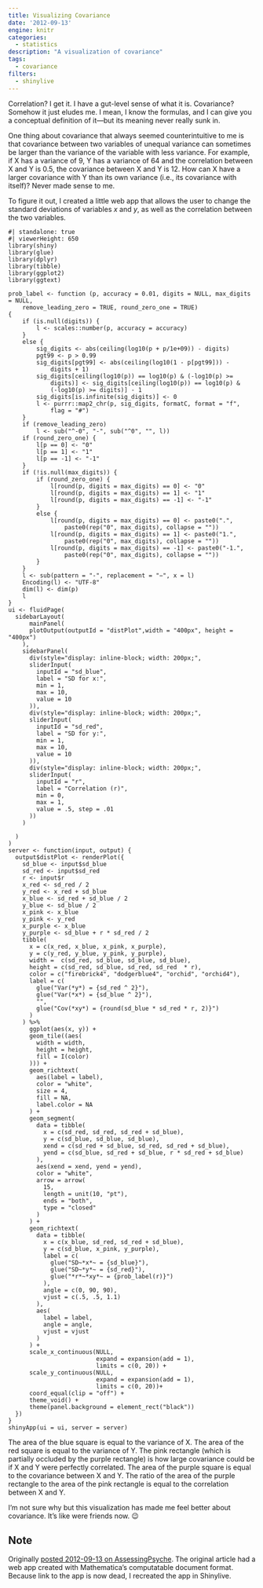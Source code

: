 ```yaml
---
title: Visualizing Covariance
date: '2012-09-13'
engine: knitr
categories: 
  - statistics
description: "A visualization of covariance"
tags:
  - covariance
filters: 
  - shinylive
---
```


Correlation? I get it. I have a gut-level sense of what it is. Covariance? Somehow it just eludes me. I mean, I know the formulas, and I can give you a conceptual definition of it—but its meaning never really sunk in.

One thing about covariance that always seemed counterintuitive to me is that covariance between two variables of unequal variance can sometimes be larger than the variance of the variable with less variance. For example, if X has a variance of 9, Y has a variance of 64 and the correlation between X and Y is 0.5, the covariance between X and Y is 12. How can X have a larger covariance with Y than its own variance (i.e., its covariance with itself)? Never made sense to me.

To figure it out, I created a little web app that allows the user to change the standard deviations of variables *x* and *y*, as well as the correlation between the two variables.

```shinylive-r
#| standalone: true
#| viewerHeight: 650
library(shiny)
library(glue)
library(dplyr)
library(tibble)
library(ggplot2)
library(ggtext) 

prob_label <- function (p, accuracy = 0.01, digits = NULL, max_digits = NULL, 
    remove_leading_zero = TRUE, round_zero_one = TRUE) 
{
    if (is.null(digits)) {
        l <- scales::number(p, accuracy = accuracy)
    }
    else {
        sig_digits <- abs(ceiling(log10(p + p/1e+09)) - digits)
        pgt99 <- p > 0.99
        sig_digits[pgt99] <- abs(ceiling(log10(1 - p[pgt99])) - 
            digits + 1)
        sig_digits[ceiling(log10(p)) == log10(p) & (-log10(p) >= 
            digits)] <- sig_digits[ceiling(log10(p)) == log10(p) & 
            (-log10(p) >= digits)] - 1
        sig_digits[is.infinite(sig_digits)] <- 0
        l <- purrr::map2_chr(p, sig_digits, formatC, format = "f", 
            flag = "#")
    }
    if (remove_leading_zero) 
        l <- sub("^-0", "-", sub("^0", "", l))
    if (round_zero_one) {
        l[p == 0] <- "0"
        l[p == 1] <- "1"
        l[p == -1] <- "-1"
    }
    if (!is.null(max_digits)) {
        if (round_zero_one) {
            l[round(p, digits = max_digits) == 0] <- "0"
            l[round(p, digits = max_digits) == 1] <- "1"
            l[round(p, digits = max_digits) == -1] <- "-1"
        }
        else {
            l[round(p, digits = max_digits) == 0] <- paste0(".", 
                paste0(rep("0", max_digits), collapse = ""))
            l[round(p, digits = max_digits) == 1] <- paste0("1.", 
                paste0(rep("0", max_digits), collapse = ""))
            l[round(p, digits = max_digits) == -1] <- paste0("-1.", 
                paste0(rep("0", max_digits), collapse = ""))
        }
    }
    l <- sub(pattern = "-", replacement = "−", x = l)
    Encoding(l) <- "UTF-8"
    dim(l) <- dim(p)
    l
}
ui <- fluidPage(
  sidebarLayout(
      mainPanel(
      plotOutput(outputId = "distPlot",width = "400px", height = "400px")
    ),
    sidebarPanel(
      div(style="display: inline-block; width: 200px;",
      sliderInput(
        inputId = "sd_blue",
        label = "SD for x:",
        min = 1,
        max = 10,
        value = 10
      )),
      div(style="display: inline-block; width: 200px;",
      sliderInput(
        inputId = "sd_red",
        label = "SD for y:",
        min = 1,
        max = 10,
        value = 10
      )),
      div(style="display: inline-block; width: 200px;",
      sliderInput(
        inputId = "r",
        label = "Correlation (r)",
        min = 0,
        max = 1,
        value = .5, step = .01
      ))
    )
    
  )
)
server <- function(input, output) {
  output$distPlot <- renderPlot({
    sd_blue <- input$sd_blue
    sd_red <- input$sd_red
    r <- input$r
    x_red <- sd_red / 2
    y_red <- x_red + sd_blue
    x_blue <- sd_red + sd_blue / 2
    y_blue <- sd_blue / 2
    x_pink <- x_blue
    y_pink <- y_red
    x_purple <- x_blue
    y_purple <- sd_blue + r * sd_red / 2
    tibble(
      x = c(x_red, x_blue, x_pink, x_purple),
      y = c(y_red, y_blue, y_pink, y_purple),
      width =  c(sd_red, sd_blue, sd_blue, sd_blue),
      height = c(sd_red, sd_blue, sd_red, sd_red  * r),
      color = c("firebrick4", "dodgerblue4", "orchid", "orchid4"),
      label = c(
        glue("Var(*y*) = {sd_red ^ 2}"),
        glue("Var(*x*) = {sd_blue ^ 2}"),
        "",
        glue("Cov(*xy*) = {round(sd_blue * sd_red * r, 2)}")
      )
    ) %>%
      ggplot(aes(x, y)) +
      geom_tile((aes(
        width = width,
        height = height,
        fill = I(color)
      ))) +
      geom_richtext(
        aes(label = label),
        color = "white",
        size = 4,
        fill = NA,
        label.color = NA
      ) +
      geom_segment(
        data = tibble(
          x = c(sd_red, sd_red, sd_red + sd_blue),
          y = c(sd_blue, sd_blue, sd_blue),
          xend = c(sd_red + sd_blue, sd_red, sd_red + sd_blue),
          yend = c(sd_blue, sd_red + sd_blue, r * sd_red + sd_blue)
        ),
        aes(xend = xend, yend = yend),
        color = "white",
        arrow = arrow(
          15,
          length = unit(10, "pt"),
          ends = "both",
          type = "closed"
        )
      ) +
      geom_richtext(
        data = tibble(
          x = c(x_blue, sd_red, sd_red + sd_blue),
          y = c(sd_blue, x_pink, y_purple),
          label = c(
            glue("SD~*x*~ = {sd_blue}"),
            glue("SD~*y*~ = {sd_red}"),
            glue("*r*~*xy*~ = {prob_label(r)}")
          ),
          angle = c(0, 90, 90),
          vjust = c(.5, .5, 1.1)
        ),
        aes(
          label = label,
          angle = angle,
          vjust = vjust
        )
      ) +
      scale_x_continuous(NULL, 
                         expand = expansion(add = 1), 
                         limits = c(0, 20)) +
      scale_y_continuous(NULL, 
                         expand = expansion(add = 1), 
                         limits = c(0, 20))+
      coord_equal(clip = "off") +
      theme_void() +
      theme(panel.background = element_rect("black"))
  })
}
shinyApp(ui = ui, server = server)
```

The area of the blue square is equal to the variance of X. The area of the red square is equal to the variance of Y. The pink rectangle (which is partially occluded by the purple rectangle) is how large covariance could be if X and Y were perfectly correlated. The area of the purple square is equal to the covariance between X and Y. The ratio of the area of the purple rectangle to the area of the pink rectangle is equal to the correlation between X and Y.

I'm not sure why but this visualization has made me feel better about covariance. It's like were friends now. 😉

::: callout-note
## Note

Originally [posted 2012-09-13 on AssessingPsyche](https://assessingpsyche.wordpress.com/2012/09/13/visualizing-covariance/). The original article had a web app created with Mathematica's computatable document format. Because link to the app is now dead, I recreated the app in Shinylive.
:::
